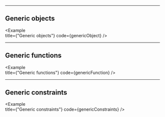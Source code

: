 
---

## Generic objects

<Example   
  title={"Generic objects"}
  code={genericObject}
/>

---

## Generic functions

<Example   
  title={"Generic functions"}
  code={genericFunction}
/>

---

## Generic constraints

<Example   
  title={"Generic constraints"}
  code={genericConstraints}
/>
